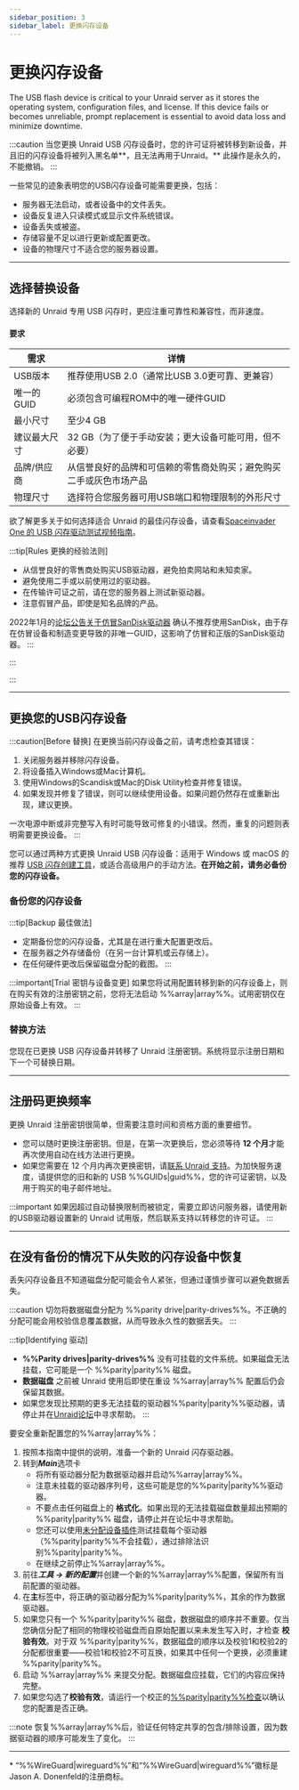 ```yaml
---
sidebar_position: 3
sidebar_label: 更换闪存设备
---
```



# 更换闪存设备

The USB flash device is critical to your Unraid server as it stores the operating system, configuration files, and license. If this device fails or becomes unreliable, prompt replacement is essential to avoid data loss and minimize downtime.

:::caution
当您更换 Unraid USB 闪存设备时，您的许可证将被转移到新设备，并且旧的闪存设备将被列入黑名单\*\*，且无法再用于Unraid。\*\* 此操作是永久的，不能撤销。
:::

一些常见的迹象表明您的USB闪存设备可能需要更换，包括：

- 服务器无法启动，或者设备中的文件丢失。
- 设备反复进入只读模式或显示文件系统错误。
- 设备丢失或被盗。
- 存储容量不足以进行更新或配置更改。
- 设备的物理尺寸不适合您的服务器设置。

---

## 选择替换设备

选择新的 Unraid 专用 USB 闪存时，更应注重可靠性和兼容性，而非速度。

<h4>要求</h4>

| 需求      | 详情                                |
| ------- | --------------------------------- |
| USB版本   | 推荐使用USB 2.0（通常比USB 3.0更可靠、更兼容）    |
| 唯一的GUID | 必须包含可编程ROM中的唯一硬件GUID              |
| 最小尺寸    | 至少4 GB                            |
| 建议最大尺寸  | 32 GB（为了便于手动安装；更大设备可能可用，但不必要）     |
| 品牌/供应商  | 从信誉良好的品牌和可信赖的零售商处购买；避免购买二手或灰色市场产品 |
| 物理尺寸    | 选择符合您服务器可用USB端口和物理限制的外形尺寸         |

欲了解更多关于如何选择适合 Unraid 的最佳闪存设备，请查看[Spaceinvader One 的 USB 闪存驱动测试视频指南](https://www.youtube.com/watch?v=jjkaidlZmgs)。

:::tip[Rules 更换的经验法则]
- 从信誉良好的零售商处购买USB驱动器，避免拍卖网站和未知卖家。
- 避免使用二手或以前使用过的驱动器。
- 在传输许可证之前，请在您的服务器上测试新驱动器。
- 注意假冒产品，即使是知名品牌的产品。

2022年1月的[论坛公告关于仿冒SanDisk驱动器](https://forums.unraid.net/topic/119052-psa-on-sandisk-usbs/) 确认不推荐使用SanDisk，由于存在仿冒设备和制造变更导致的非唯一GUID，这影响了仿冒和正版的SanDisk驱动器。
:::

:::

:::

---

## 更换您的USB闪存设备

:::caution[Before 替换]
在更换当前闪存设备之前，请考虑检查其错误：

1. 关闭服务器并移除闪存设备。
2. 将设备插入Windows或Mac计算机。
3. 使用Windows的Scandisk或Mac的Disk Utility检查并修复错误。
4. 如果发现并修复了错误，则可以继续使用设备。如果问题仍然存在或重新出现，建议更换。

一次电源中断或非完整写入有时可能导致可修复的小错误。然而，重复的问题则表明需要更换设备。
:::

您可以通过两种方式更换 Unraid USB 闪存设备：适用于 Windows 或 macOS 的推荐 [USB 闪存创建工具](https://unraid.net/download)，或适合高级用户的手动方法。**在开始之前，请务必备份您的闪存设备。**

### 备份您的闪存设备

<Tabs>
  <TabItem value="webgui" label="通过 WebGUI" default>
    <BackupUsingWebGUI />
  </TabItem>

  <TabItem value="手册" label="手动复制">
    <BackupManualMethod />
  </TabItem>
</Tabs>

:::tip[Backup 最佳做法]
- 定期备份您的闪存设备，尤其是在进行重大配置更改后。
- 在服务器之外存储备份（在另一台计算机或云存储上）。
- 在任何硬件更改后保留磁盘分配的截图。
:::

:::important[Trial 密钥与设备变更]
如果您将试用配置转移到新的闪存设备上，则在购买有效的注册密钥之前，您将无法启动 %%array|array%%。试用密钥仅在原始设备上有效。
:::

### 替换方法

<Tabs>
  <TabItem value="创建者" label="使用USB创建工具" default>
    <ReplacementUsingCreator />
  </TabItem>

  <TabItem value="手册" label="手动方法">
    <ReplacementManualMethod />
  </TabItem>
</Tabs>

您现在已更换 USB 闪存设备并转移了 Unraid 注册密钥。系统将显示注册日期和下一个可替换日期。

---

## 注册码更换频率

更换 Unraid 注册密钥很简单，但需要注意时间和资格方面的重要细节。

- 您可以随时更换注册密钥。但是，在第一次更换后，您必须等待 **12 个月**才能再次使用自动在线方法进行更换。
- 如果您需要在 12 个月内再次更换密钥，请[联系 Unraid 支持](https://unraid.net/contact)。为加快服务速度，请提供您的旧和新的 USB %%GUIDs|guid%%，您的许可证密钥，以及用于购买的电子邮件地址。

:::important
如果因超过自动替换限制而被锁定，需要立即访问服务器，请使用新的USB驱动器设置新的 Unraid 试用版，然后联系支持以转移您的许可证。
:::

---

## 在没有备份的情况下从失败的闪存设备中恢复

丢失闪存设备且不知道磁盘分配可能会令人紧张，但通过谨慎步骤可以避免数据丢失。

:::caution
切勿将数据磁盘分配为 %%parity drive|parity-drives%%。不正确的分配可能会用校验信息覆盖数据，从而导致永久性的数据丢失。
:::

:::tip[Identifying 驱动]
- **%%Parity drives|parity-drives%%** 没有可挂载的文件系统。如果磁盘无法挂载，它可能是一个 %%parity|parity%% 磁盘。
- **数据磁盘** 之前被 Unraid 使用后即使在重设 %%array|array%% 配置后仍会保留其数据。
- 如果您发现比预期的更多无法挂载的驱动器%%parity|parity%%驱动器，请停止并在[Unraid论坛](https://forums.unraid.net/)中寻求帮助。
:::

要安全重新配置您的%%array|array%%：

1. 按照本指南中提供的说明，准备一个新的 Unraid 闪存驱动器。
2. 转到***Main***选项卡
   - 将所有驱动器分配为数据驱动器并启动%%array|array%%。
   - 注意未挂载的驱动器序列号，这些可能是您的%%parity|parity%%驱动器。
   - 不要点击任何磁盘上的 **格式化**。如果出现的无法挂载磁盘数量超出预期的 %%parity|parity%% 磁盘，请停止并在论坛中寻求帮助。
   - 您还可以使用[未分配设备插件](https://unraid.net/community/apps?q=Unassigned%20Devices)测试挂载每个驱动器（%%parity|parity%%不会挂载），通过排除法识别%%parity|parity%%。
   - 在继续之前停止%%array|array%%。
3. 前往***工具 → 新的配置***并创建一个新的%%array|array%%配置，保留所有当前配置的驱动器。
4. 在**主**标签中，将正确的驱动器分配为%%parity|parity%%，其余的作为数据驱动器。
5. 如果您只有一个 %%parity|parity%% 磁盘，数据磁盘的顺序并不重要。仅当您确信分配了相同的物理校验磁盘而自原始配置以来未发生写入时，才检查 **校验有效**。对于双 %%parity|parity%%，数据磁盘的顺序以及校验1和校验2的分配都很重要——校验1和校验2不可互换，如果其中任何一个更换，必须重建 %%parity|parity%%。
6. 启动 %%array|array%% 来提交分配。数据磁盘应挂载，它们的内容应保持完整。
7. 如果您勾选了**校验有效**，请运行一个校正的[%%parity|parity%%检查](../../using-unraid-to/manage-storage/array-configuration.mdx#checking-array-devices)以确认您的配置是否正确。

:::note
恢复%%array|array%%后，验证任何特定共享的包含/排除设置，因为数据驱动器的顺序可能发生了变化。
:::

---

\* “%%WireGuard|wireguard%%”和“%%WireGuard|wireguard%%”徽标是Jason A. Donenfeld的注册商标。
